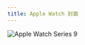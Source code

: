 ```yaml
---
title: Apple Watch 封面
---
```



<Image 
  src={watchImage} 
  alt="Apple Watch Series 9" 
  width={480} 
  height={320}
  class="w-full h-52 object-cover rounded-t-lg"
/>
